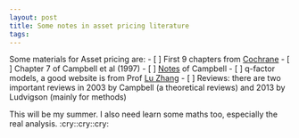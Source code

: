 ```yaml
---
layout: post
title: Some notes in asset pricing literature
tags: 
---
```


Some materials for Asset pricing are:
- [ ] First 9 chapters from [Cochrane](http://faculty.chicagobooth.edu/john.cochrane/teaching/asset_pricing.htm)
- [ ] Chapter 7 of Campbell et al (1997)
- [ ] [Notes](http://isites.harvard.edu/icb/icb.do?keyword=k80770&pageid=icb.page427464) of Campbell
- [ ] q-factor models, a good website is from Prof [Lu Zhang](http://theinvestmentcapm.com/research.htm)
- [ ] Reviews: there are two important reviews in 2003 by Campbell (a theoretical reviews) and 2013 by Ludvigson (mainly for methods)

This will be my summer. I also need learn some maths too, especially the real analysis. :cry::cry::cry: